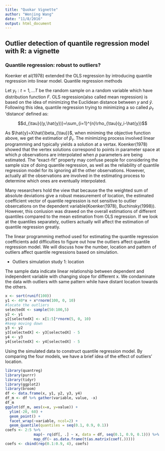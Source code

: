 ```yaml
---
title: "Quokar Vignette"
author: "Wenjing Wang"
date: "11/8/2016"
output: html_document
---
```


## Outlier detection of quantile regression model with R: a vignette
### Quantile regression: robust to outliers?

Koenker et al(1978) extended the OLS regression by introducing quantile regression into linear model. Quantile regression methods 

Let ${y_{t}:t=1,...T}$ be the random sample on a random variable which have distribution function $F$. OLS regression(also called mean regression) is based on the idea of minimizing the Euclidean distance between $y$ and $\hat{y}$. Following this idea, quantile regression trying to minimizing a so called $\rho_{\tau}$ 'distance' defined as:

$$d_{\tau}{(y,\hat{y})}=\sum_{i=1}^{n}\rho_{\tau}(y_i-\hat{y})$$

As $\hat{y}=X\hat{\beta_{\tau}}$, when miniming the objective function above, we get the estimatior of $\beta_\tau$. The minimizing process involved linear programming and typically yields a solution at a vertax. Koenker(1978) showed that the vertex solutions correspond to points in parameter space at which $p$ observations are interpolated when $p$ parameters are being estimated. The "exact-fit" property may confuse people for considering the sample size of doing quantile regression, as well as the reliability of quantile regression model for its ignoring all the other observations. However, actually all the observations are involved in the estimating process to determine which ones are eventually interpolated. 

Many researchers hold the view that because the the weighted sum of absolute deviations give a robust measurement of location, the estimated coefficient vector of quantile regression is not sensitive to outlier obsercations on the dependent variable(Koenker(1978), Buchinsky(1998)). However, this conlusion was drawed on the overall estimations of different quantiles compared to the mean estimation from OLS regression. If we look at the quantiles separately, outliers actually will affect the estimation of quantile regression greatly. 

The linear programming method used for estimating the quantile regression coefficients add difficulties to figure out how the outliers affect quantile regression model. We will discuss how the number, location and pattern of outliers affect quantile regressions based on simulation.

* Outliers simulation study 1: location
 
 The sample data indicate linear relationship between dependent and independent variable with changing slope for different x. We condaminate the data with outliers with same pattern while have distant location towards the others.  
```r
x <- sort(runif(100))
y1 <- 40*x + x*rnorm(100, 0, 10)
#locate the outliers
selectedX <- sample(50:100,5) 
y2 <- y1
y2[selectedX] <- x[1:5]*rnorm(5, 0, 10)
#keep moving down
y3 <- y2
y3[selectedX] <- y3[selectedX] - 5
y4 <- y3
y4[selectedX] <- y4[selectedX] - 5
```
Using the simulated data to construct quantile regression model. By comparing the four models, we have a brief idea of the effect of outliers' location.
```r
library(quantreg)
library(purrr)
library(tidyr)
library(ggplot2)
library(broom)
df <- data.frame(x, y1, y2, y3, y4)
df_m <- df %>% gather(variable, value, -x)
df_m
ggplot(df_m, aes(x=x, y=value)) + 
  ylim(-20, 60) +
  geom_point() + 
  facet_wrap(~variable, ncol=2) +
  geom_quantile(quantiles = seq(0.1, 0.9, 0.1))
coefs <- 2:5 %>%
             map(~ rq(df[, .] ~ x, data = df, seq(0.1, 0.9, 0.1))) %>%
             map_df(~ as.data.frame(t(as.matrix(coef(.)))))
coefs <- cbind(rep(0.1:0.9, 4), coefs)
```
























































